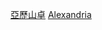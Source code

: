 {{noteTA
|G1=地名
}}
{{Commonscat|People of Alexandria}}
{{Portal|埃及}}

[[Category:亞歷山卓|]]
[[Category:各地埃及人|Alexandria]]